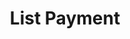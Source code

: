 ---
openapi: get /payments
title: List Payment
sidebarTitle: List Payment
pagination_prev: null
hide_title: true
---